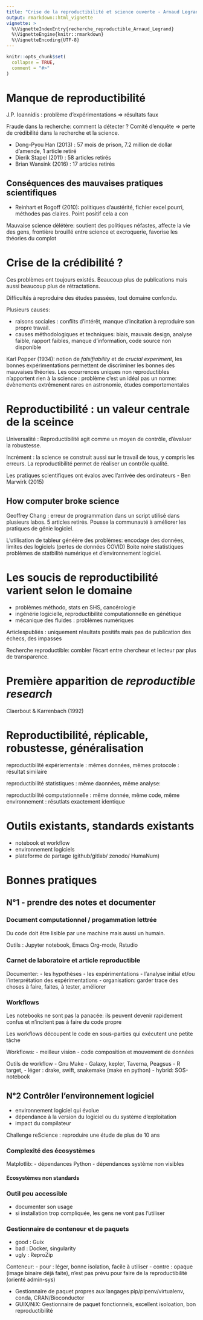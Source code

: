 ---
title: "Crise de la reproductibilité et science ouverte - Arnaud Legrand"
output: rmarkdown::html_vignette
vignette: >
  %\VignetteIndexEntry{recherche_reproductible_Arnaud_Legrand}
  %\VignetteEngine{knitr::rmarkdown}
  %\VignetteEncoding{UTF-8}
---

```{r, include = FALSE}
knitr::opts_chunk$set(
  collapse = TRUE,
  comment = "#>"
)
```

# Manque de reproductibilité

J.P. Ioannidis : problème d'expérimentations => résultats faux

Fraude dans la recherche: comment la détecter ? Comité d'enquête => perte de crédibilité dans la recherche et la science.

- Dong-Pyou Han (2013) : 57 mois de prison, 7.2 million de dollar d'amende, 1 article retiré
- Dierik Stapel (2011) : 58 articles retirés
- Brian Wansink (2016) : 17 articles retirés

## Conséquences des mauvaises pratiques scientifiques
- Reinhart et Rogoff (2010): politiques d'austérité, fichier excel pourri, méthodes pas claires. Point positif cela a con

Mauvaise science délétère: soutient des politiques néfastes, affecte la vie des gens, frontière brouillé entre science et excroquerie, favorise les théories du complot

# Crise de la crédibilité ?

Ces problèmes ont toujours existés. Beaucoup plus de publications mais aussi beaucoup plus de rétractations.

Difficultés à reproduire des études passées, tout domaine confondu.

Plusieurs causes:

- raisons sociales : conflits d'intérêt, manque d'incitation à reproduire son propre travail.
- causes méthodologiques et techniques: biais, mauvais design, analyse faible, rapport faibles, manque d'information, code source non disponible

Karl Popper (1934): notion de *falsifiability* et de *crucial experiment*, les bonnes expérimentations permettent de discriminer les bonnes des mauvaises théories.
Les occurrences uniques non reproductibles n'apportent rien à la science : problème c'est un idéal pas un norme: évènements extrêmenent rares en astronomie, études comportementales

# Reproductibilité : un valeur centrale de la sceince

Universalité : Reproductibilité agit comme un moyen de contrôle, d'évaluer la robustesse.

Incrément : la science se construit aussi sur le travail de tous, y compris les erreurs.
La reproductibilité permet de réaliser un contrôle qualité.

Les pratiques scientifiques ont évalos avec l'arrivée des ordinateurs  - Ben Marwirk (2015)

## How computer broke science

Geoffrey Chang : erreur de programmation dans un script utilisé dans plusieurs labos. 5 articles retirés. Pousse la communauté à améliorer les pratiques de génie logiciel.

L'utilisation de tableur généère des problèmes: encodage des données, limites des logiciels (pertes de données COVID)
Boite noire statistiques
problèmes de statbilité numérique et d'environnement logiciel.

# Les soucis de reproductibilité varient selon le domaine

- problèmes méthodo, stats en SHS, cancérologie
- ingénérie logicielle, reproductibilité computationnelle en génétique
- mécanique des fluides : problèmes numériques

Articlespubliés : uniquement résultats positifs mais pas de publication des échecs, des impasses

Recherche reproductible: combler l'écart entre chercheur et lecteur par plus de transparence.

# Première apparition de *reproductible research*

Claerbout & Karrenbach (1992)

# Reproductibilité, réplicable, robustesse, généralisation

reproductibilité expériementale : mêmes données, mêmes protocole : résultat similaire

reproductibilité statistiques : même daonnées, même analyse:

reproductibilité computationnelle : même donnée, même code, même environnement : résutlats exactement identique

# Outils existants, standards existants

- notebook et workflow
- environnement logiciels
- plateforme de partage (github/gitlab/ zenodo/ HumaNum)

# Bonnes pratiques
## N°1 - prendre des notes et documenter
### Document computationnel / progammation lettrée

Du code doit être lisible par une machine mais aussi un humain.

Outils : Jupyter notebook, Emacs Org-mode, Rstudio

### Carnet de laboratoire et article reproductible

Documenter:
- les hypothèses
- les expérimentations
- l'analyse initial et/ou l'interprétation des expérimentations
- organisation: garder trace des choses à faire, faites, à tester, améliorer

### Workflows
Les notebooks ne sont pas la panacée: ils peuvent devenir rapidement confus et n'incitent pas à faire du code propre

Les workflows découpent le code en sous-parties qui exécutent une petite tâche

Workflows:
-  meilleur vision
- code composition et mouvement de données

Outils de workflow
- Gnu Make
- Galaxy, kepler, Taverna, Peagsus
- R target, 
- léger : drake, swift, snakemake (make en python)
- hybrid: SOS-notebook

## N°2 Contrôler l'environnement logiciel

- environnement logiciel qui évolue
- dépendance à la version du logiciel ou du système d'exploitation
- impact du compilateur

Challenge reScience : reproduire une étude de plus de 10 ans

### Complexité des écosystèmes

Matplotlib:
- dépendances Python
- dépendances système non visibles

#### Ecosystèmes non standards

### Outil peu accessible

- documenter son usage
- si installation trop compliquée, les gens ne vont pas l'utiliser

### Gestionnaire de conteneur et de paquets

- good : Guix
- bad : Docker, singularity
- ugly : ReproZip

Conteneur:
- pour : léger, bonne isolation, facile à utiliser
- contre : opaque (image binaire déjà faite), n'est pas prévu pour faire de la reproductibilité (orienté admin-sys)

- Gestionnaire de paquet  propres aux langages pip/pipenv/virtualenv, conda, CRAN/Bioconductor
- GUIX/NiX: Gestionnaire de paquet fonctionnels, excellent isoloation, bon reproductibilité
